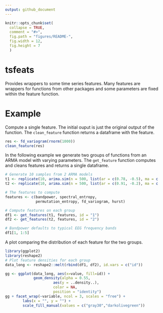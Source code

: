 ```yaml
---
output: github_document
---
```


<!-- README.md is generated from README.Rmd. Please edit that file -->

```r
knitr::opts_chunk$set(
  collapse = TRUE,
  comment = "#>",
  fig.path = "figures/README-", 
  fig.width = 12, 
  fig.height = 7
  )

```

# tsfeats
Provides wrappers to some time series features. Many features are wrappers for functions from other packages and some parameters are fixed within the feature function.

# Example 
Compute a single feature. The initial ouput is just the original output of the function. The `clean_feature` function returns a dataframe with the feature.

```r
res <- fd_variogram(rnorm(1000))
clean_feature(res)
```
In the following example we generate two groups of functions from an ARMA model with varying parameters. The `get_feature` function computes and cleans features and returns a single dataframe.

```r
# Generate 10 samples from 2 ARMA models
t1 <- replicate(10, arima.sim(n = 500, list(ar = c(0.78, -0.5), ma = c(-5, 0,5))))
t2 <- replicate(10, arima.sim(n = 500, list(ar = c(0.91, -0.2), ma = c(-5, 0,5))))

# The features to compute
features <- c(bandpower, spectral_entropy, 
              permutation_entropy, fd_variogram, hurst)

# Compute features on each group
df1 <- get_features(t1, features, id = "1")
df2 <- get_features(t2, features, id = "2")

# Bandpower defaults to typical EEG frequency bands  
df1[1, 1:5]
```
A plot comparing the distribution of each feature for the two groups.
```r
library(ggplot2)
library(reshape2)
# Plot feature densities for each group
data_long <- reshape2::melt(rbind(df1, df2), id.vars = c("id"))

gg <- ggplot(data_long, aes(x=value, fill=id)) +
             geom_density(alpha = 0.55, 
                      aes(y = ..density..), 
                      color = NA, 
                      position = "identity")
gg + facet_wrap(~variable, ncol = 3, scales = "free") + 
        labs(x = "", y = "") + 
        scale_fill_manual(values = c("gray30","darkolivegreen"))

```

